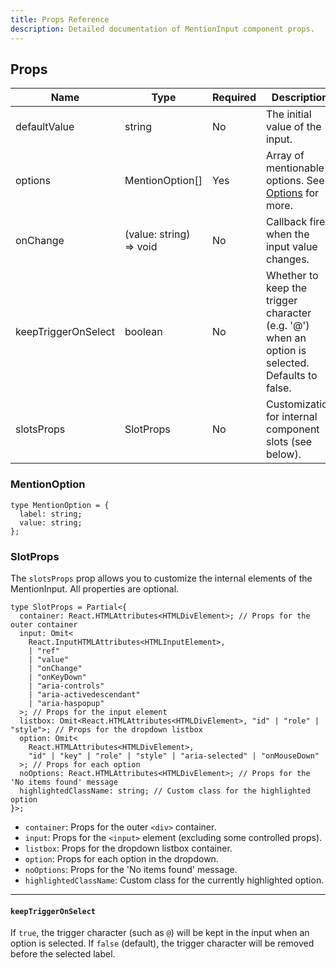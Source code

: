 ```yaml
---
title: Props Reference
description: Detailed documentation of MentionInput component props.
---
```


## Props

| Name                | Type                    | Required | Description                                                                                     |
| ------------------- | ----------------------- | -------- | ----------------------------------------------------------------------------------------------- |
| defaultValue        | string                  | No       | The initial value of the input.                                                                 |
| options             | MentionOption[]         | Yes      | Array of mentionable options. See [Options](./options) for more.                                |
| onChange            | (value: string) => void | No       | Callback fired when the input value changes.                                                    |
| keepTriggerOnSelect | boolean                 | No       | Whether to keep the trigger character (e.g. '@') when an option is selected. Defaults to false. |
| slotsProps          | SlotProps               | No       | Customization for internal component slots (see below).                                         |

### MentionOption

```tsx
type MentionOption = {
  label: string;
  value: string;
};
```

### SlotProps

The `slotsProps` prop allows you to customize the internal elements of the MentionInput. All properties are optional.

```tsx
type SlotProps = Partial<{
  container: React.HTMLAttributes<HTMLDivElement>; // Props for the outer container
  input: Omit<
    React.InputHTMLAttributes<HTMLInputElement>,
    | "ref"
    | "value"
    | "onChange"
    | "onKeyDown"
    | "aria-controls"
    | "aria-activedescendant"
    | "aria-haspopup"
  >; // Props for the input element
  listbox: Omit<React.HTMLAttributes<HTMLDivElement>, "id" | "role" | "style">; // Props for the dropdown listbox
  option: Omit<
    React.HTMLAttributes<HTMLDivElement>,
    "id" | "key" | "role" | "style" | "aria-selected" | "onMouseDown"
  >; // Props for each option
  noOptions: React.HTMLAttributes<HTMLDivElement>; // Props for the 'No items found' message
  highlightedClassName: string; // Custom class for the highlighted option
}>;
```

- `container`: Props for the outer `<div>` container.
- `input`: Props for the `<input>` element (excluding some controlled props).
- `listbox`: Props for the dropdown listbox container.
- `option`: Props for each option in the dropdown.
- `noOptions`: Props for the 'No items found' message.
- `highlightedClassName`: Custom class for the currently highlighted option.

---

#### `keepTriggerOnSelect`

If `true`, the trigger character (such as `@`) will be kept in the input when an option is selected. If `false` (default), the trigger character will be removed before the selected label.
